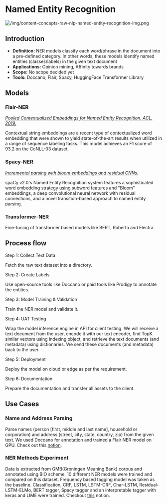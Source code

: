 # Named Entity Recognition

![/img/content-concepts-raw-nlp-named-entity-recognition-img.png](/img/content-concepts-raw-nlp-named-entity-recognition-img.png)

## **Introduction**

- **Definition:** NER models classify each word/phrase in the document into a pre-defined category. In other words, these models identify named entities (classes/labels) in the given text document
- **Applications:** Opinion mining, Affinity towards brands
- **Scope:** No scope decided yet
- **Tools:** Doccano, Flair, Spacy, HuggingFace Transformer Library

## **Models**

### Flair-NER

*[Pooled Contextualized Embeddings for Named Entity Recognition. ACL, 2019.](https://www.aclweb.org/anthology/N19-1078/)*

Contextual string embeddings are a recent type of contextualized word embedding that were shown to yield state-of-the-art results when utilized in a range of sequence labeling tasks. This model achieves an F1 score of 93.2 on the CoNLL-03 dataset. 

### Spacy-NER

*[Incremental parsing with bloom embeddings and residual CNNs.](https://spacy.io/universe/project/video-spacys-ner-model)* 

spaCy v2.0's Named Entity Recognition system features a sophisticated word embedding strategy using subword features and "Bloom" embeddings, a deep convolutional neural network with residual connections, and a novel transition-based approach to named entity parsing.

### Transformer-NER

Fine-tuning of transformer based models like BERT, Roberta and Electra.

## **Process flow**

Step 1: Collect Text Data

Fetch the raw text dataset into a directory.

Step 2: Create Labels

Use open-source tools like Doccano or paid tools like Prodigy to annotate the entities.

Step 3: Model Training & Validation

Train the NER model and validate it.

Step 4: UAT Testing

Wrap the model inference engine in API for client testing. We will receive a text document from the user, encode it with our text encoder, find TopK similar vectors using Indexing object, and retrieve the text documents (and metadata) using dictionaries. We send these documents (and metadata) back to the user.

Step 5: Deployment

Deploy the model on cloud or edge as per the requirement.

Step 6: Documentation

Prepare the documentation and transfer all assets to the client.

## **Use Cases**

### Name and Address Parsing

Parse names (person [first, middle and last name], household or corporation) and address (street, city, state, country, zip) from the given text. We used Doccano for annotation and trained a Flair NER model on GPU. Check out this [notion](https://www.notion.so/Name-Address-Parsing-209653cc37d2413f9b6e902712338ed4).

### NER Methods Experiment

Data is extracted from GMB(Groningen Meaning Bank) corpus and annotated using BIO scheme. 10 different NER models were trained and compared on this dataset. Frequency based tagging model was taken as the baseline. Classification, CRF, LSTM, LSTM-CRF, Char-LSTM, Residual-LSTM-ELMo, BERT tagger, Spacy tagger and an interpretable tagger with keras and LIME were trained. Checkout [this](https://www.notion.so/Multiple-methods-NER-319c0e2cc2b74008a931b849377557d1) notion.